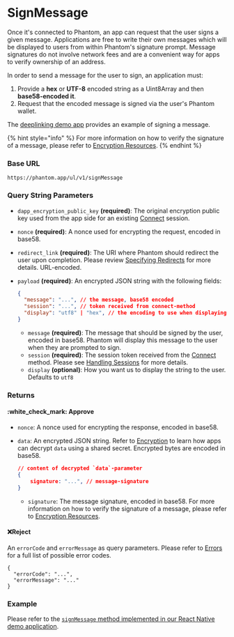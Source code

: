 # SignMessage

Once it's connected to Phantom, an app can request that the user signs a given message. Applications are free to write their own messages which will be displayed to users from within Phantom's signature prompt. Message signatures do not involve network fees and are a convenient way for apps to verify ownership of an address.

In order to send a message for the user to sign, an application must:&#x20;

1. Provide a **hex** or **UTF-8** encoded string as a Uint8Array and then **base58-encoded it**.
2. Request that the encoded message is signed via the user's Phantom wallet.

The [deeplinking demo app](/../resources/sandbox.md#deeplinking-demo-app) provides an example of signing a message.

{% hint style="info" %}
For more information on how to verify the signature of a message, please refer to [Encryption Resources](/encryption.md#encryption-resources).
{% endhint %}

### Base URL

```
https://phantom.app/ul/v1/signMessage
```

### Query String Parameters

* `dapp_encryption_public_key` **(required)**: The original encryption public key used from the app side for an existing [Connect](connect) session.
* `nonce` **(required)**: A nonce used for encrypting the request, encoded in base58.
* `redirect_link` **(required)**: The URI where Phantom should redirect the user upon completion. Please review [Specifying Redirects](/specifying-redirects) for more details. URL-encoded.
* `payload` **(required)**: An encrypted JSON string with the following fields:

  ```json
  {
    "message": "...", // the message, base58 encoded
    "session": "...", // token received from connect-method
    "display": "utf8" | "hex", // the encoding to use when displaying the message 
  }
  ```

  * `message` **(required)**: The message that should be signed by the user, encoded in base58. Phantom will display this message to the user when they are prompted to sign.
  * `session` **(required)**: The session token received from the [Connect](connect) method. Please see [Handling Sessions](/handling-sessions) for more details.
  * `display` **(optional)**: How you want us to display the string to the user. Defaults to `utf8`

### Returns

#### :white\_check\_mark: Approve

* `nonce`: A nonce used for encrypting the response, encoded in base58.
* `data`: An encrypted JSON string. Refer to [Encryption](/encryption) to learn how apps can decrypt `data` using a shared secret. Encrypted bytes are encoded in base58.

  ```json
  // content of decrypted `data`-parameter
  {
      signature: "...", // message-signature
  }
  ```

  * `signature`: The message signature, encoded in base58. For more information on how to verify the signature of a message, please refer to [Encryption Resources](/encryption.md#encryption-resources).

#### :x:Reject

An `errorCode` and `errorMessage` as query parameters. Please refer to [Errors](/../getting-started-with-solana/errors) for a full list of possible error codes.

```
{
  "errorCode": "...",
  "errorMessage": "..."
}
```

### Example

Please refer to the [`signMessage` method implemented in our React Native demo application](https://github.com/phantom-labs/deep-link-demo-app/blob/20f19f2154e98699f0d5a6b28bc4bb3d5acbcefd/App.tsx#L290).
